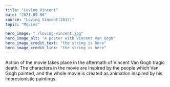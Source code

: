 ---
title: "Loving Vincent"
date: "2021-09-06"
source: "Loving Vincent(2017)"
topic: "Movies"

hero_image: "./loving-vincent.jpg"
hero_image_alt: "A poster with Vincent Van Gogh"
hero_image_credit_text: "the string is here"
hero_image_credit_link: "the string is here"
---

Action of the movie takes place in the aftermath of Vincent
Van Gogh tragic death. The characters in the movie are inspired
by the people which Van Gogh painted, and the whole movie
is created as animation inspired by his impresionistic paintings.
